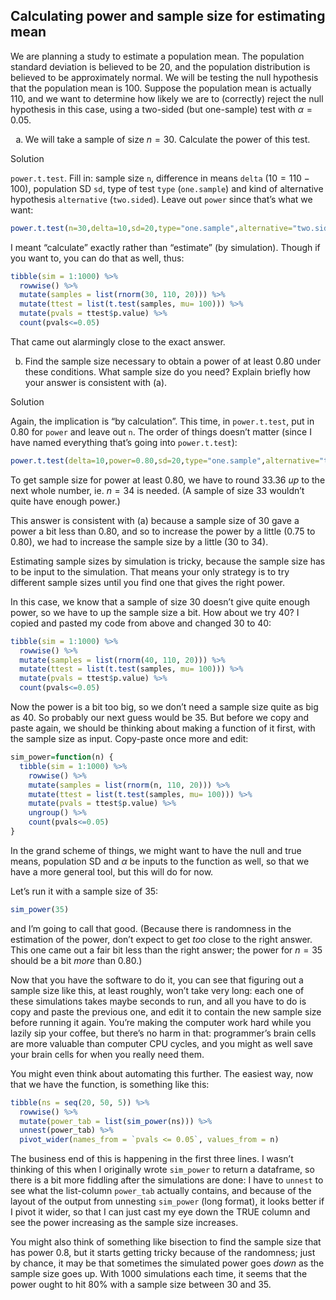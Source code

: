 ##  Calculating power and sample size for estimating mean


 We are planning a study to estimate a population mean. The
population standard deviation is believed to be 20, and the population
distribution is believed to be approximately normal. We will be
testing the null hypothesis that the population mean is 100. Suppose
the population mean is actually 110, and we want to determine how
likely we are to (correctly) reject the null hypothesis in this case,
using a two-sided (but one-sample) test with $\alpha=0.05$.



(a) We will take a sample of size $n=30$. Calculate the power of
this test.


Solution


`power.t.test`. Fill in: sample size `n`, difference
in means `delta` ($10=110-100$), population SD `sd`,
type of test `type` (`one.sample`) and kind of
alternative hypothesis `alternative`
(`two.sided`). Leave out `power` since that's what
we want:

```r
power.t.test(n=30,delta=10,sd=20,type="one.sample",alternative="two.sided")
``` 

I meant "calculate" exactly rather than "estimate" (by
simulation). Though if you want to, you can do that as well, thus:

```r
tibble(sim = 1:1000) %>% 
  rowwise() %>% 
  mutate(samples = list(rnorm(30, 110, 20))) %>% 
  mutate(ttest = list(t.test(samples, mu= 100))) %>% 
  mutate(pvals = ttest$p.value) %>% 
  count(pvals<=0.05)
``` 

That came out alarmingly close to the exact answer. 



(b) Find the sample size necessary to obtain a power
of at least 0.80 under these conditions. What sample size do you
need? Explain briefly how your answer is
consistent with (a).


Solution


Again, the implication is "by calculation".
This time, in `power.t.test`, put in 0.80 for
`power` and leave out `n`. The order of things
doesn't matter (since I have named everything that's going into
`power.t.test`): 

```r
power.t.test(delta=10,power=0.80,sd=20,type="one.sample",alternative="two.sided")  
``` 

To get sample size for power at least 0.80, we have to round 33.36
*up* to the next whole number, ie.\ $n=34$ is needed. (A sample
of size 33 wouldn't quite have enough power.)

This answer is consistent with (a) because a sample size of 30 gave a
power a bit less than 0.80, and so to increase the power by a little
(0.75 to 0.80),
we had to increase the sample size by a little (30 to 34).

Estimating sample sizes by simulation is tricky, because the sample size
has to be input to the simulation. That means your only strategy is to
try different sample sizes until you find one that gives the right power.

In this case, we know that a sample of size 30 doesn't give quite
enough power, so we have to up the sample size a bit. How about we try
40? I copied and pasted my code from above and changed 30 to 40:


```r
tibble(sim = 1:1000) %>% 
  rowwise() %>% 
  mutate(samples = list(rnorm(40, 110, 20))) %>% 
  mutate(ttest = list(t.test(samples, mu= 100))) %>% 
  mutate(pvals = ttest$p.value) %>% 
  count(pvals<=0.05)
``` 

Now the power is a bit too big, so we don't need a sample size quite
as big as 40. So probably our next guess would be 35. But before we
copy and paste again, we should be thinking about making a function of
it first, with the sample size as input. Copy-paste once more and edit:

```r
sim_power=function(n) {
  tibble(sim = 1:1000) %>% 
    rowwise() %>% 
    mutate(samples = list(rnorm(n, 110, 20))) %>% 
    mutate(ttest = list(t.test(samples, mu= 100))) %>% 
    mutate(pvals = ttest$p.value) %>% 
    ungroup() %>% 
    count(pvals<=0.05)
}
``` 

In the grand scheme of things, we might want to have the null and true
means, population SD and $\alpha$ be inputs to the function as well,
so that we have a more general tool, but this will do for now.



Let's run it with a sample size of 35:

```r
sim_power(35)
``` 

and I'm going to call that good. (Because there is randomness in the
estimation of the power, don't expect to get *too* close to the
right answer. This one came out a fair bit less than the right answer;
the power for $n=35$ should be a bit *more* than 0.80.)

Now that you have the software to do it, you can see that figuring out
a sample size like this, at least roughly, won't take very long: each
one of these simulations takes maybe seconds to run, and all you have
to do is copy and paste the previous one, and edit it to contain the
new sample size before running it again. You're making the computer
work hard while you lazily sip your coffee, but there's no harm in
that: programmer's brain cells are more valuable than computer CPU
cycles, and you might as well save your brain cells for when you
really need them.

You might even think about automating this further. The easiest way, now that we have the function, is something like this:

```r
tibble(ns = seq(20, 50, 5)) %>% 
  rowwise() %>% 
  mutate(power_tab = list(sim_power(ns))) %>% 
  unnest(power_tab) %>% 
  pivot_wider(names_from = `pvals <= 0.05`, values_from = n)
```

The business end of this is happening in the first three lines. I wasn't thinking of this when I originally wrote `sim_power` to return a dataframe, so there is a  bit more fiddling after the simulations are done: I have to `unnest` to see what the list-column `power_tab` actually contains, and because of the layout of the output from unnesting `sim_power` (long format), it looks better if I pivot it wider, so that I can just cast my eye down the TRUE column and see the power increasing as the sample size increases.

You might  also think of something like bisection to find the sample size that has power 0.8, but it starts getting tricky because of the randomness; just by chance, it may be that sometimes the simulated power goes *down* as the sample size goes up. With 1000 simulations each time, it seems that the power ought to hit 80% with a sample size between 30 and 35.


